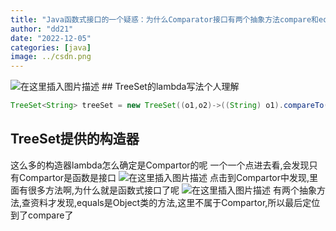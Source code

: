 ```yaml
---
title: "Java函数式接口的一个疑惑：为什么Comparator接口有两个抽象方法compare和equals，Comparator还是一个函数式接口？"
author: "dd21"
date: "2022-12-05" 
categories: [java]
image: ../csdn.png
---
```



![在这里插入图片描述](https://img-blog.csdnimg.cn/62caf12e23c74a399ef302f311297bf6.png)
## TreeSet的lambda写法个人理解
```java
TreeSet<String> treeSet = new TreeSet((o1,o2)->((String) o1).compareTo((String) o2) );
```
## TreeSet提供的构造器
这么多的构造器lambda怎么确定是Compartor的呢
一个一个点进去看,会发现只有Compartor是函数是接口
![在这里插入图片描述](https://img-blog.csdnimg.cn/c2e76569929a43b59177c886978e1f88.png)
点击到Compartor中发现,里面有很多方法啊,为什么就是函数式接口了呢
![在这里插入图片描述](https://img-blog.csdnimg.cn/2b7d804bbf794ed8a1c42f0dad8aa7bc.png?x-oss-process=image/watermark,type_ZHJvaWRzYW5zZmFsbGJhY2s,shadow_50,text_Q1NETiBA5aSn5q-beg==,size_20,color_FFFFFF,t_70,g_se,x_16)
有两个抽象方法,查资料才发现,equals是Object类的方法,这里不属于Compartor,所以最后定位到了compare了

